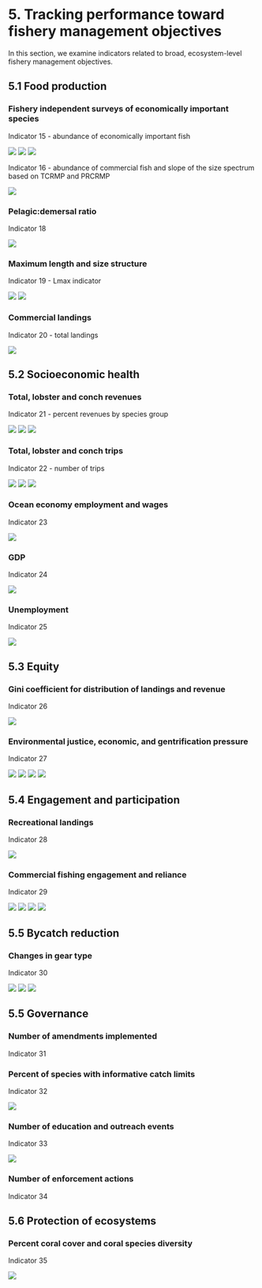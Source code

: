 # 5. Tracking performance toward fishery management objectives

In this section, we examine indicators related to broad, ecosystem-level fishery management objectives.

## 5.1 Food production

### Fishery independent surveys of economically important species

Indicator 15 - abundance of economically important fish

![](/indicator_plots/RVC_PR_plot.png){fig-alt="Plot showing a time series of an indicator"} ![](/indicator_plots/RVC_STSJ_plot.png){fig-alt="Plot showing a time series of an indicator"} ![](/indicator_plots/RVC_STX_plot.png){fig-alt="Plot showing a time series of an indicator"}

Indicator 16 - abundance of commercial fish and slope of the size spectrum based on TCRMP and PRCRMP

![](/indicator_plots/fish_density_plot.png){fig-alt="Plot showing a time series of an indicator"}

### Pelagic:demersal ratio

Indicator 18

![](/indicator_plots/PD_ratio_plot.png){fig-alt="Plot showing a time series of an indicator"}

### Maximum length and size structure

Indicator 19 - Lmax indicator

![](/indicator_plots/PR_Lmax_classes_plot.png){fig-alt="Plot showing a time series of an indicator"} ![](/indicator_plots/STT_Lmax_classes_plot.png){fig-alt="Plot showing a time series of an indicator"}

### Commercial landings

Indicator 20 - total landings

![](/indicator_plots/total_landings_plot.png){fig-alt="Plot showing a time series of an indicator"}

## 5.2 Socioeconomic health

### Total, lobster and conch revenues

Indicator 21 - percent revenues by species group

![](/indicator_plots/per_landings_PR.png) ![](/indicator_plots/per_landings_STT.png) ![](/indicator_plots/per_landings_STX.png)

### Total, lobster and conch trips

Indicator 22 - number of trips

![](/indicator_plots/gearTypes_PR.png){fig-alt="Plot showing a time series of an indicator"} ![](/indicator_plots/gearTypes_STT.png){fig-alt="Plot showing a time series of an indicator"} ![](/indicator_plots/gearTypes_STX.png){fig-alt="Plot showing a time series of an indicator"}

### Ocean economy employment and wages

Indicator 23

![](/indicator_plots/oceanNAICS_plot.png){fig-alt="Plot showing a time series of an indicator"}

### GDP

Indicator 24

![](/indicator_plots/GDP_plot.png){fig-alt="Plot showing a time series of an indicator"}

### Unemployment

Indicator 25

![](/indicator_plots/unemployment_plot.png){fig-alt="Plot showing a time series of an indicator"}

## 5.3 Equity

### Gini coefficient for distribution of landings and revenue

Indicator 26

![](/indicator_plots/gini_plot.png){fig-alt="Plot showing a time series of an indicator"}

### Environmental justice, economic, and gentrification pressure

Indicator 27

![](/indicator_plots/CSVI_plots/Faceted_Bar_Plot_Puerto%20Rico%20East.png){fig-alt="Plot showing a time series of an indicator"} ![](/indicator_plots/CSVI_plots/Faceted_Bar_Plot_Puerto%20Rico%20West.png){fig-alt="Plot showing a time series of an indicator"} ![](/indicator_plots/CSVI_plots/Faceted_Bar_Plot_St.%20Croix.png){fig-alt="Plot showing a time series of an indicator"} ![](/indicator_plots/CSVI_plots/Faceted_Bar_Plot_St.%20Thomas%20&%20St.%20John.png){fig-alt="Plot showing a time series of an indicator"}

## 5.4 Engagement and participation

### Recreational landings

Indicator 28

![](/indicator_plots/total_rec_catch_plot.png){fig-alt="Plot showing a time series of an indicator"}

### Commercial fishing engagement and reliance

Indicator 29

![](/indicator_plots/PR_comm_fishing_engagement.png){fig-alt="Plot showing a time series of an indicator"} ![](/indicator_plots/PR_comm_fishing_reliance.png){fig-alt="Plot showing a time series of an indicator"} ![](/indicator_plots/USVI_comm_fishing_engagement.png){fig-alt="Plot showing a time series of an indicator"} ![](/indicator_plots/USVI_comm_fishing_reliance.png){fig-alt="Plot showing a time series of an indicator"}

## 5.5 Bycatch reduction

### Changes in gear type

Indicator 30

![](/indicator_plots/gearTypes_PR.png) ![](/indicator_plots/gearTypes_STT.png) ![](/indicator_plots/gearTypes_STX.png)

## 5.5 Governance

### Number of amendments implemented

Indicator 31

### Percent of species with informative catch limits

Indicator 32

![](/indicator_plots/tier3_plot.png){fig-alt="Plot showing a time series of an indicator"}

### Number of education and outreach events

Indicator 33

![](/indicator_plots/outreach_plot.png){fig-alt="Plot showing a time series of an indicator"}

### Number of enforcement actions

Indicator 34

## 5.6 Protection of ecosystems

### Percent coral cover and coral species diversity

Indicator 35

![](/indicator_plots/coral_spprichness_cover_plot.png){fig-alt="Plot showing a time series of an indicator"}
